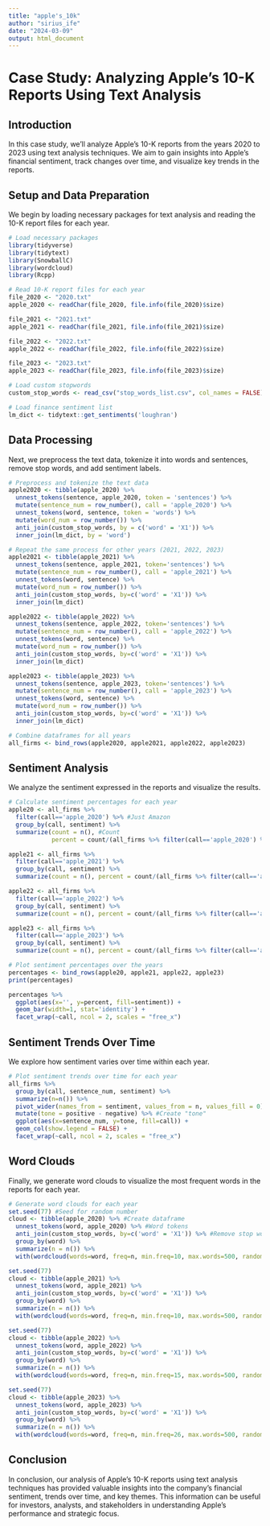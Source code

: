 ---
title: "apple's_10k"
author: "sirius_ife"
date: "2024-03-09"
output: html_document
---

# Case Study: Analyzing Apple's 10-K Reports Using Text Analysis

## Introduction
In this case study, we'll analyze Apple's 10-K reports from the years 2020 to 2023 using text analysis techniques. We aim to gain insights into Apple's financial sentiment, track changes over time, and visualize key trends in the reports.

## Setup and Data Preparation
We begin by loading necessary packages for text analysis and reading the 10-K report files for each year.

```{r}
# Load necessary packages
library(tidyverse)
library(tidytext)
library(SnowballC)
library(wordcloud)
library(Rcpp)

# Read 10-K report files for each year
file_2020 <- "2020.txt"
apple_2020 <- readChar(file_2020, file.info(file_2020)$size)

file_2021 <- "2021.txt"
apple_2021 <- readChar(file_2021, file.info(file_2021)$size)

file_2022 <- "2022.txt"
apple_2022 <- readChar(file_2022, file.info(file_2022)$size)

file_2023 <- "2023.txt"
apple_2023 <- readChar(file_2023, file.info(file_2023)$size)

# Load custom stopwords
custom_stop_words <- read_csv("stop_words_list.csv", col_names = FALSE)

# Load finance sentiment list
lm_dict <- tidytext::get_sentiments('loughran')
```

## Data Processing
Next, we preprocess the text data, tokenize it into words and sentences, remove stop words, and add sentiment labels.

```{r}
# Preprocess and tokenize the text data
apple2020 <- tibble(apple_2020) %>%
  unnest_tokens(sentence, apple_2020, token = 'sentences') %>%
  mutate(sentence_num = row_number(), call = 'apple_2020') %>%
  unnest_tokens(word, sentence, token = 'words') %>%
  mutate(word_num = row_number()) %>%
  anti_join(custom_stop_words, by = c('word' = 'X1')) %>%
  inner_join(lm_dict, by = 'word')

# Repeat the same process for other years (2021, 2022, 2023)
apple2021 <- tibble(apple_2021) %>% 
  unnest_tokens(sentence, apple_2021, token='sentences') %>% 
  mutate(sentence_num = row_number(), call = 'apple_2021') %>% 
  unnest_tokens(word, sentence) %>% 
  mutate(word_num = row_number()) %>% 
  anti_join(custom_stop_words, by=c('word' = 'X1')) %>% 
  inner_join(lm_dict)

apple2022 <- tibble(apple_2022) %>% 
  unnest_tokens(sentence, apple_2022, token='sentences') %>% 
  mutate(sentence_num = row_number(), call = 'apple_2022') %>% 
  unnest_tokens(word, sentence) %>% 
  mutate(word_num = row_number()) %>% 
  anti_join(custom_stop_words, by=c('word' = 'X1')) %>% 
  inner_join(lm_dict)

apple2023 <- tibble(apple_2023) %>% 
  unnest_tokens(sentence, apple_2023, token='sentences') %>% 
  mutate(sentence_num = row_number(), call = 'apple_2023') %>% 
  unnest_tokens(word, sentence) %>% 
  mutate(word_num = row_number()) %>% 
  anti_join(custom_stop_words, by=c('word' = 'X1')) %>% 
  inner_join(lm_dict)

# Combine dataframes for all years
all_firms <- bind_rows(apple2020, apple2021, apple2022, apple2023)
```

## Sentiment Analysis
We analyze the sentiment expressed in the reports and visualize the results.

```{r}
# Calculate sentiment percentages for each year
apple20 <- all_firms %>% 
  filter(call=='apple_2020') %>% #Just Amazon
  group_by(call, sentiment) %>% 
  summarize(count = n(), #Count
            percent = count/(all_firms %>% filter(call=='apple_2020') %>% nrow())) #Percent for just Amazon

apple21 <- all_firms %>% 
  filter(call=='apple_2021') %>%
  group_by(call, sentiment) %>% 
  summarize(count = n(), percent = count/(all_firms %>% filter(call=='apple_2021') %>% nrow()))

apple22 <- all_firms %>% 
  filter(call=='apple_2022') %>%
  group_by(call, sentiment) %>% 
  summarize(count = n(), percent = count/(all_firms %>% filter(call=='apple_2022') %>% nrow()))

apple23 <- all_firms %>% 
  filter(call=='apple_2023') %>%
  group_by(call, sentiment) %>% 
  summarize(count = n(), percent = count/(all_firms %>% filter(call=='apple_2023') %>% nrow()))

# Plot sentiment percentages over the years
percentages <- bind_rows(apple20, apple21, apple22, apple23)
print(percentages)

percentages %>% 
  ggplot(aes(x='', y=percent, fill=sentiment)) +
  geom_bar(width=1, stat='identity') +
  facet_wrap(~call, ncol = 2, scales = "free_x")
```

## Sentiment Trends Over Time
We explore how sentiment varies over time within each year.

```{r}
# Plot sentiment trends over time for each year
all_firms %>% 
  group_by(call, sentence_num, sentiment) %>% 
  summarize(n=n()) %>% 
  pivot_wider(names_from = sentiment, values_from = n, values_fill = 0) %>% #Transpose the data for the plot
  mutate(tone = positive - negative) %>% #Create "tone"
  ggplot(aes(x=sentence_num, y=tone, fill=call)) +
  geom_col(show.legend = FALSE) +
  facet_wrap(~call, ncol = 2, scales = "free_x")
```

## Word Clouds
Finally, we generate word clouds to visualize the most frequent words in the reports for each year.

```{r}
# Generate word clouds for each year
set.seed(77) #Seed for random number
cloud <- tibble(apple_2020) %>% #Create dataframe
  unnest_tokens(word, apple_2020) %>% #Word tokens
  anti_join(custom_stop_words, by=c('word' = 'X1')) %>% #Remove stop words
  group_by(word) %>% 
  summarize(n = n()) %>% 
  with(wordcloud(words=word, freq=n, min.freq=10, max.words=500, random.order=F, rot.per=0.30, colors=brewer.pal(8, "Dark2")))

set.seed(77)
cloud <- tibble(apple_2021) %>% 
  unnest_tokens(word, apple_2021) %>% 
  anti_join(custom_stop_words, by=c('word' = 'X1')) %>% 
  group_by(word) %>% 
  summarize(n = n()) %>% 
  with(wordcloud(words=word, freq=n, min.freq=10, max.words=500, random.order=F, rot.per=0.30, colors=brewer.pal(8, "Dark2")))

set.seed(77)
cloud <- tibble(apple_2022) %>% 
  unnest_tokens(word, apple_2022) %>% 
  anti_join(custom_stop_words, by=c('word' = 'X1')) %>% 
  group_by(word) %>% 
  summarize(n = n()) %>% 
  with(wordcloud(words=word, freq=n, min.freq=15, max.words=500, random.order=F, rot.per=0.30, colors=brewer.pal(8, "Dark2")))

set.seed(77)
cloud <- tibble(apple_2023) %>% 
  unnest_tokens(word, apple_2023) %>% 
  anti_join(custom_stop_words, by=c('word' = 'X1')) %>% 
  group_by(word) %>% 
  summarize(n = n()) %>% 
  with(wordcloud(words=word, freq=n, min.freq=26, max.words=500, random.order=F, rot.per=0.30, colors=brewer.pal(8, "Dark2")))
```

## Conclusion
In conclusion, our analysis of Apple's 10-K reports using text analysis techniques has provided valuable insights into the company's financial sentiment, trends over time, and key themes. This information can be useful for investors, analysts, and stakeholders in understanding Apple's performance and strategic focus.
